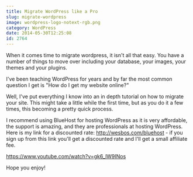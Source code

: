 ```yaml
---
title: Migrate WordPress like a Pro
slug: migrate-wordpress
image: wordpress-logo-notext-rgb.png
category: WordPress
date: 2014-05-30T12:25:08
id: 2764
---
```


When it comes time to migrate wordpress, it isn't all that easy. You have a number of things to move over including your database, your images, your themes and your plugins.

I've been teaching WordPress for years and by far the most common question I get is "How do I get my website online?"

Well, I've put everything I know into an in depth tutorial on how to migrate your site. This might take a little while the first time, but as you do it a few times, this becoming a pretty quick process.

I recommend using BlueHost for hosting WordPress as it is very affordable, the support is amazing, and they are professionals at hosting WordPress. Here is my link for a discounted rate: <a href="http://wesbos.com/bluehost">http://wesbos.com/bluehost</a> - if you sign up from this link you'll get a discounted rate and I'll get a small affiliate fee.

https://www.youtube.com/watch?v=gk6_lW9INos

Hope you enjoy!